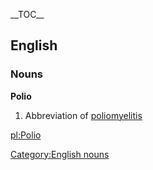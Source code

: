 {{wikipedia}}
__TOC__
== English ==
=== Nouns ===
[[Category:English nouns]]
'''Polio'''
#Abbreviation of [[poliomyelitis]]

[[pl:Polio]]